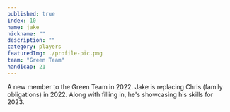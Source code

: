 ```yaml
---
published: true
index: 10
name: jake
nickname: ""
description: ""
category: players
featuredImg: ./profile-pic.png
team: "Green Team"
handicap: 21
---
```


A new member to the Green Team in 2022. Jake is replacing Chris (family obligations) in 2022.
Along with filling in, he's showcasing his skills for 2023.
